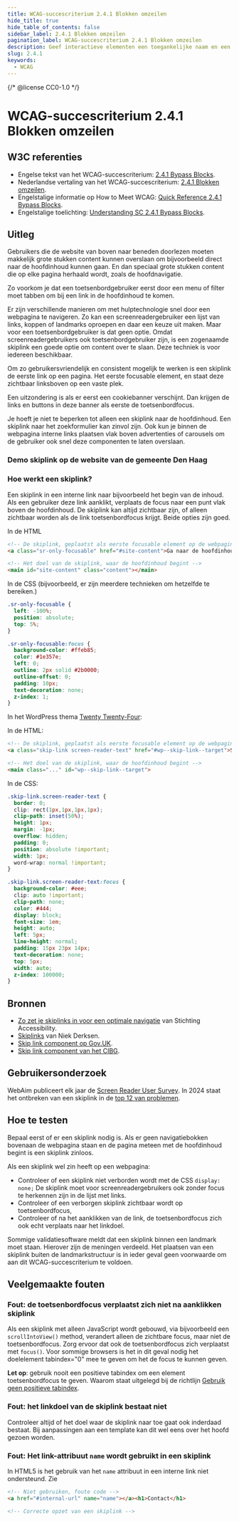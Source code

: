 ```yaml
---
title: WCAG-succescriterium 2.4.1 Blokken omzeilen
hide_title: true
hide_table_of_contents: false
sidebar_label: 2.4.1 Blokken omzeilen
pagination_label: WCAG-succescriterium 2.4.1 Blokken omzeilen
description: Geef interactieve elementen een toegankelijke naam en een rol. Geef daarnaast, afhankelijk van de functionaliteit, het element een toestand (state), eigenschappen en een waarde mee.
slug: 2.4.1
keywords:
  - WCAG
---
```


{/* @license CC0-1.0 */}


# WCAG-succescriterium 2.4.1 Blokken omzeilen

## W3C referenties

- Engelse tekst van het WCAG-succescriterium: [<span lang="en">2.4.1 Bypass Blocks</span>](https://www.w3.org/TR/WCAG22/#bypass-blocks).
- Nederlandse vertaling van het WCAG-succescriterium: [2.4.1 Blokken omzeilen](https://www.w3.org/Translations/WCAG21-nl/#blokken-omzeilen).
- Engelstalige informatie op <span lang="en">How to Meet WCAG</span>: [<span lang="en">Quick Reference 2.4.1 Bypass Blocks</span>](https://www.w3.org/WAI/WCAG22/quickref/#bypass-blocks).
- Engelstalige toelichting: [<span lang="en">Understanding SC 2.4.1 Bypass Blocks</span>](https://www.w3.org/WAI/WCAG22/Understanding/bypass-blocks.html).

## Uitleg

Gebruikers die de website van boven naar beneden doorlezen moeten makkelijk grote stukken content kunnen overslaan om bijvoorbeeld direct naar de hoofdinhoud kunnen gaan. En dan speciaal grote stukken content die op elke pagina herhaald wordt, zoals de hoofdnavigatie.

Zo voorkom je dat een toetsenbordgebruiker eerst door een menu of filter moet tabben om bij een link in de hoofdinhoud te komen.

Er zijn verschillende manieren om met hulptechnologie snel door een webpagina te navigeren. Zo kan een screenreadergebruiker een lijst van links, koppen of landmarks oproepen en daar een keuze uit maken.
Maar voor een toetsenbordgebruiker is dat geen optie. Omdat screenreadergebruikers ook toetsenbordgebruiker zijn, is een zogenaamde skiplink een goede optie om content over te slaan. Deze techniek is voor iedereen beschikbaar.

Om zo gebruikersvriendelijk en consistent mogelijk te werken is een skiplink de eerste link op een pagina. Het eerste focusable element, en staat deze zichtbaar linksboven op een vaste plek.

Een uitzondering is als er eerst een cookiebanner verschijnt. Dan krijgen de links en buttons in deze banner als eerste de toetsenbordfocus.

Je hoeft je niet te beperken tot alleen een skiplink naar de hoofdinhoud. Een skiplink naar het zoekformulier kan zinvol zijn. Ook kun je binnen de webpagina interne links plaatsen vlak boven advertenties of carousels om de gebruiker ook snel deze componenten te laten overslaan.

### Demo skiplink op de website van de gemeente Den Haag

<VideoPlayer videoId="CULH5Iq9Tr8" />

### Hoe werkt een skiplink?

Een skiplink in een interne link naar bijvoorbeeld het begin van de inhoud. Als een gebruiker deze link aanklikt, verplaats de focus naar een punt vlak boven de hoofdinhoud.
De skiplink kan altijd zichtbaar zijn, of alleen zichtbaar worden als de link toetsenbordfocus krijgt. Beide opties zijn goed.

In de HTML

```html
<!-- De skiplink, geplaatst als eerste focusable element op de webpagina -->
<a class="sr-only-focusable" href="#site-content">Ga naar de hoofdinhoud</a>
```

```html
<!-- Het doel van de skiplink, waar de hoofdinhoud begint -->
<main id="site-content" class="content"></main>
```

In de CSS (bijvoorbeeld, er zijn meerdere technieken om hetzelfde te bereiken.)

```css
.sr-only-focusable {
  left: -100%;
  position: absolute;
  top: 5%;
}

.sr-only-focusable:focus {
  background-color: #ffeb85;
  color: #1e357e;
  left: 0;
  outline: 2px solid #2b0000;
  outline-offset: 0;
  padding: 10px;
  text-decoration: none;
  z-index: 1;
}
```

In het WordPress thema [Twenty Twenty-Four](https://nl.wordpress.org/themes/twentytwentyfour/):

In de HTML:
```html
<!-- De skiplink, geplaatst als eerste focusable element op de webpagina -->
<a class="skip-link screen-reader-text" href="#wp--skip-link--target">Skip to content</a>
```
```html
<!-- Het doel van de skiplink, waar de hoofdinhoud begint -->
<main class="..." id="wp--skip-link--target">
```
In de CSS:
```css
.skip-link.screen-reader-text {
  border: 0;
  clip: rect(1px,1px,1px,1px);
  clip-path: inset(50%);
  height: 1px;
  margin: -1px;
  overflow: hidden;
  padding: 0;
  position: absolute !important;
  width: 1px;
  word-wrap: normal !important;
}

.skip-link.screen-reader-text:focus {
  background-color: #eee;
  clip: auto !important;
  clip-path: none;
  color: #444;
  display: block;
  font-size: 1em;
  height: auto;
  left: 5px;
  line-height: normal;
  padding: 15px 23px 14px;
  text-decoration: none;
  top: 5px;
  width: auto;
  z-index: 100000;
}
```

## Bronnen

- [Zo zet je skiplinks in voor een optimale navigatie](https://www.accessibility.nl/kennis/zo-zet-je-skiplinks-voor-een-optimale-navigatie) van Stichting Accessibility.
- [Skiplinks](http://niekderksen.nl/toegankelijkheid/skiplinks/) van Niek Derksen.
- [Skip link component op Gov.UK](https://design-system.service.gov.uk/components/skip-link/).
- [Skip link component van het CIBG](https://designsystem.cibg.nl/componenten/skiplink/).

## Gebruikersonderzoek

WebAim publiceert elk jaar de [<span lang="en">Screen Reader User Survey</span>](https://webaim.org/projects/screenreadersurvey10/). In 2024 staat het ontbreken van een skiplink in de [top 12 van problemen](https://webaim.org/projects/screenreadersurvey10/#problematic).

<CTAGebruikersonderzoek />

## Hoe te testen

Bepaal eerst of er een skiplink nodig is. Als er geen navigatiebokken bovenaan de webpagina staan en de pagina meteen met de hoofdinhoud begint is een skiplink zinloos.

Als een skiplink wel zin heeft op een webpagina:
- Controleer of een skiplink niet verborden wordt met de CSS `display: none;` De skiplink moet voor screenreadergebruikers ook zonder focus te herkennen zijn in de lijst met links.
- Controleer of een verborgen skiplink zichtbaar wordt op toetsenbordfocus,
- Controleer of na het aanklikken van de link, de toetsenbordfocus zich ook echt verplaats naar het linkdoel.

Sommige validatiesoftware meldt dat een skiplink binnen een landmark moet staan. Hierover zijn de meningen verdeeld. Het plaatsen van een skiplink buiten de landmarkstructuur is in ieder geval geen voorwaarde om aan dit WCAG-succescriterium te voldoen.

## Veelgemaakte fouten

### Fout: de toetsenbordfocus verplaatst zich niet na aanklikken skiplink
Als een skiplink met alleen JavaScript wordt gebouwd, via bijvoorbeeld een `scrollIntoView()` method, verandert alleen de zichtbare focus, maar niet de toetsenbordfocus. Zorg ervoor dat ook de toetsenbordfocus zich verplaatst met `focus()`. Voor sommige browsers is het in dit geval nodig het doelelement tabindex="0" mee te geven om het de focus te kunnen geven.

**Let op**: gebruik nooit een positieve tabindex om een element toetsenbordfocus te geven. Waarom staat uitgelegd bij de richtlijn [Gebruik geen positieve tabindex](richtlijnen/formulieren/toetsenbord/#gebruik-geen-positieve-tabindex).

### Fout: het linkdoel van de skiplink bestaat niet
Controleer altijd of het doel waar de skiplink naar toe gaat ook inderdaad bestaat. Bij aanpassingen aan een template kan dit wel eens over het hoofd gezoen worden.

### Fout: Het link-attribuut `name` wordt gebruikt in een skiplink

In HTML5 is het gebruik van het `name` attribuut in een interne link niet ondersteund.
Zie
```html
<!-- Niet gebruiken, foute code -->
<a href="#internal-url" name="name"></a><h1>Contact</h1>


```

```html
<!-- Correcte opzet van een skiplink -->
```

<WCAGFooterInfo />
